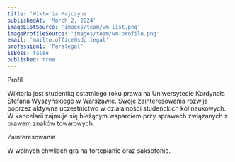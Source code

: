 ```yaml
---
title: 'Wiktoria Majczyna'
publishedAt: 'March 2, 2024'
imageListSource: 'images/team/wm-list.png'
imageProfileSource: 'images/team/wm-profile.png'
email: 'mailto:office@sdp.legal'
profession1: 'Paralegal'
isBoss: false
published: true
---
```


<ProfileSection type="profile">Profil</ProfileSection>

Wiktoria jest studentką ostatniego roku prawa na Uniwersytecie Kardynała Stefana Wyszyńskiego w Warszawie. Swoje zainteresowania rozwija poprzez aktywne uczestnictwo w działalności studenckich kół naukowych. W kancelarii zajmuje się bieżącym wsparciem przy sprawach związanych z prawem znaków towarowych.


<ProfileSection type="hobby">Zainteresowania</ProfileSection>

W wolnych chwilach gra na fortepianie oraz saksofonie.
